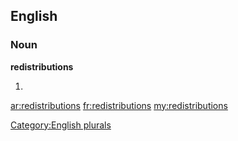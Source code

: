 ==English==

===Noun===
'''redistributions'''

# {{plural of|[[redistribution]]}}

[[Category:English plurals]]

[[ar:redistributions]]
[[fr:redistributions]]
[[my:redistributions]]